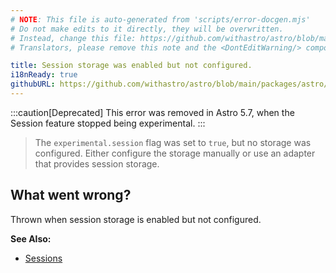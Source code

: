 ```yaml
---
# NOTE: This file is auto-generated from 'scripts/error-docgen.mjs'
# Do not make edits to it directly, they will be overwritten.
# Instead, change this file: https://github.com/withastro/astro/blob/main/packages/astro/src/core/errors/errors-data.ts
# Translators, please remove this note and the <DontEditWarning/> component.

title: Session storage was enabled but not configured.
i18nReady: true
githubURL: https://github.com/withastro/astro/blob/main/packages/astro/src/core/errors/errors-data.ts
---
```


<DontEditWarning />


:::caution[Deprecated]
This error was removed in Astro 5.7, when the Session feature stopped being experimental.
:::

> The `experimental.session` flag was set to `true`, but no storage was configured. Either configure the storage manually or use an adapter that provides session storage.

## What went wrong?
Thrown when session storage is enabled but not configured.

**See Also:**
-  [Sessions](/en/guides/sessions/)


